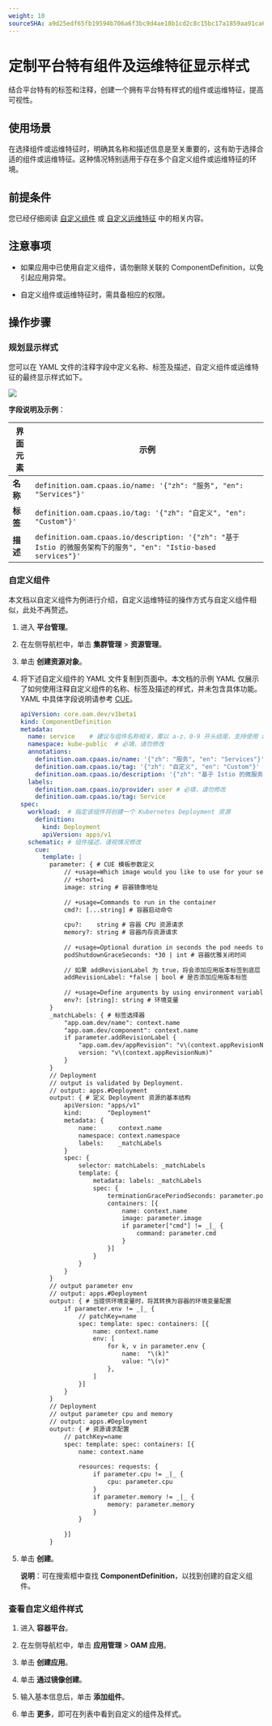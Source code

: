 ```yaml
---
weight: 10
sourceSHA: a9d25edf65fb19594b706a6f3bc9d4ae18b1cd2c8c15bc17a1859aa91ca6ac9a
---
```


# 定制平台特有组件及运维特征显示样式

结合平台特有的标签和注释，创建一个拥有平台特有样式的组件或运维特征，提高可视性。

## 使用场景

在选择组件或运维特征时，明确其名称和描述信息是至关重要的，这有助于选择合适的组件或运维特征。这种情况特别适用于存在多个自定义组件或运维特征的环境。

## 前提条件

您已经仔细阅读 [自定义组件](https://kubevela.io/zh/docs/platform-engineers/components/custom-component/) 或 [自定义运维特征](https://kubevela.io/zh/docs/platform-engineers/traits/customize-trait/) 中的相关内容。

## 注意事项

- 如果应用中已使用自定义组件，请勿删除关联的 ComponentDefinition，以免引起应用异常。

- 自定义组件或运维特征时，需具备相应的权限。

## 操作步骤

### 规划显示样式

您可以在 YAML 文件的注释字段中定义名称、标签及描述，自定义组件或运维特征的最终显示样式如下。

<img src="../assets/00-oam_custom_comp.png" />

**字段说明及示例**：

| 界面元素         | 示例                                                                                              |
| ----------------- | ---------------------------------------------------------------------------------------------------- |
| **名称**          | `definition.oam.cpaas.io/name: '{"zh": "服务", "en": "Services"}'`                                     |
| **标签**          | `definition.oam.cpaas.io/tag: '{"zh": "自定义", "en": "Custom"}'`                                       |
| **描述**          | `definition.oam.cpaas.io/description: '{"zh": "基于 Istio 的微服务架构下的服务", "en": "Istio-based services"}'` |

### 自定义组件

本文档以自定义组件为例进行介绍，自定义运维特征的操作方式与自定义组件相似，此处不再赘述。

1. 进入 **平台管理**。

2. 在左侧导航栏中，单击 **集群管理** > **资源管理**。

3. 单击 **创建资源对象**。

4. 将下述自定义组件的 YAML 文件复制到页面中。本文档的示例 YAML 仅展示了如何使用注释自定义组件的名称、标签及描述的样式，并未包含具体功能。YAML 中具体字段说明请参考 [CUE](../concepts/cue.mdx)。

   ```yaml
   apiVersion: core.oam.dev/v1beta1
   kind: ComponentDefinition
   metadata:
     name: service    # 建议与组件名称相关，需以 a-z、0-9 开头结尾，支持使用 a-z、0-9、-、.
     namespace: kube-public  # 必填，请勿修改
     annotations:
       definition.oam.cpaas.io/name: '{"zh": "服务", "en": "Services"}'
       definition.oam.cpaas.io/tag: '{"zh": "自定义", "en": "Custom"}'    
       definition.oam.cpaas.io/description: '{"zh": "基于 Istio 的微服务架构下的服务", "en": "Istio-based services"}'
     labels:
       definition.oam.cpaas.io/provider: user # 必填，请勿修改
       definition.oam.cpaas.io/tag: Service
   spec:
     workload:  # 指定该组件将创建一个 Kubernetes Deployment 资源
       definition:
         kind: Deployment
         apiVersion: apps/v1
     schematic: # 组件描述，请视情况修改
       cue:
         template: |
           parameter: { # CUE 模板参数定义
               // +usage=Which image would you like to use for your service
               // +short=i
               image: string # 容器镜像地址
        
               // +usage=Commands to run in the container
               cmd?: [...string] # 容器启动命令
        
               cpu?:    string # 容器 CPU 资源请求
               memory?: string # 容器内存资源请求
        
               // +usage=Optional duration in seconds the pod needs to terminate gracefully
               podShutdownGraceSeconds: *30 | int # 容器优雅关闭时间
        
               // 如果 addRevisionLabel 为 true，将会添加应用版本标签到底层 pods
               addRevisionLabel: *false | bool # 是否添加应用版本标签
        
               // +usage=Define arguments by using environment variables
               env?: [string]: string # 环境变量
           }
           _matchLabels: { # 标签选择器
               "app.oam.dev/name": context.name
               "app.oam.dev/component": context.name
               if parameter.addRevisionLabel {
                   "app.oam.dev/appRevision": "v\(context.appRevisionNum)"
                   version: "v\(context.appRevisionNum)"
               }
           }
           // Deployment
           // output is validated by Deployment.
           // output: apps.#Deployment
           output: { # 定义 Deployment 资源的基本结构
               apiVersion: "apps/v1"
               kind:       "Deployment"
               metadata: {
                   name:      context.name
                   namespace: context.namespace
                   labels:    _matchLabels
               }
               spec: {
                   selector: matchLabels: _matchLabels
                   template: {
                       metadata: labels: _matchLabels
                       spec: {
                           terminationGracePeriodSeconds: parameter.podShutdownGraceSeconds
                           containers: [{
                               name: context.name
                               image: parameter.image
                               if parameter["cmd"] != _|_ {
                                   command: parameter.cmd
                               }
                           }]
                       }
                   }
               }
           }
           // output parameter env
           // output: apps.#Deployment
           output: { # 当提供环境变量时，将其转换为容器的环境变量配置
               if parameter.env != _|_ {
                   // patchKey=name
                   spec: template: spec: containers: [{
                       name: context.name
                       env: [
                           for k, v in parameter.env {
                               name:  "\(k)"
                               value: "\(v)"
                           },
                       ]
                   }]
               }
           }
           // Deployment
           // output parameter cpu and memory
           // output: apps.#Deployment
           output: { # 资源请求配置
               // patchKey=name
               spec: template: spec: containers: [{
                   name: context.name
        
                   resources: requests: {
                       if parameter.cpu != _|_ {
                           cpu: parameter.cpu
                       }
                       if parameter.memory != _|_ {
                           memory: parameter.memory
                       }
                   }
        
               }]
           }
   ```

5. 单击 **创建**。

   **说明**：可在搜索框中查找 **ComponentDefinition**，以找到创建的自定义组件。

### 查看自定义组件样式

1. 进入 **容器平台**。

2. 在左侧导航栏中，单击 **应用管理** > **OAM 应用**。

3. 单击 **创建应用**。

4. 单击 **通过镜像创建**。

5. 输入基本信息后，单击 **添加组件**。

6. 单击 **更多**，即可在列表中看到自定义的组件及样式。
